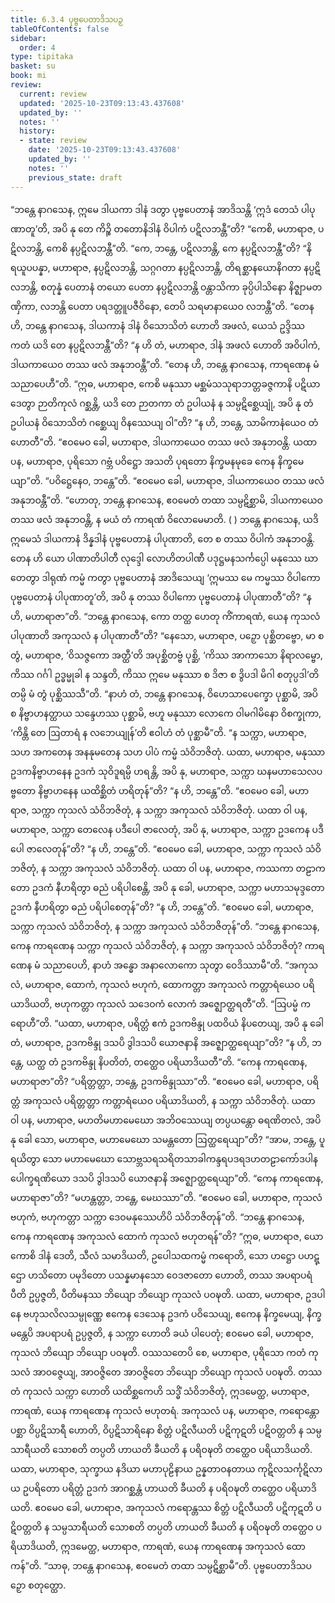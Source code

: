 ```yaml
---
title: 6.3.4 ပုဗ္ဗပေတာဒိသပဉှ
tableOfContents: false
sidebar:
  order: 4
type: tipitaka
basket: su
book: mi
review:
  current: review
  updated: '2025-10-23T09:13:43.437608'
  updated_by: ''
  notes: ''
  history:
  - state: review
    date: '2025-10-23T09:13:43.437608'
    updated_by: ''
    notes: ''
    previous_state: draft
---
```



<ReviewStatus review={frontmatter.review} showDetails={true} />

<HypothesisAnnotation frontmatter={frontmatter} />

<DynamicBreadcrumb />

<Division number="193" book="mi" e="ch" v="28">

<Paragraph number="1272" book="mi">
“ဘန္တေ နာဂသေန, ဣမေ ဒါယကာ ဒါနံ ဒတွာ ပုဗ္ဗပေတာနံ အာဒိသန္တိ ‘ဣဒံ တေသံ ပါပုဏာတူ’တိ, အပိ နု တေ ကိဉ္စိ တတောနိဒါနံ ဝိပါကံ ပဋိလဘန္တီ”တိ? “ကေစိ, မဟာရာဇ, ပဋိလဘန္တိ, ကေစိ နပ္ပဋိလဘန္တီ”တိ. “ကေ, ဘန္တေ, ပဋိလဘန္တိ, ကေ နပ္ပဋိလဘန္တီ”တိ? “နိရယူပပန္နာ, မဟာရာဇ, နပ္ပဋိလဘန္တိ, သဂ္ဂဂတာ နပ္ပဋိလဘန္တိ, တိရစ္ဆာနယောနိဂတာ နပ္ပဋိလဘန္တိ, စတုန္နံ ပေတာနံ တယော ပေတာ နပ္ပဋိလဘန္တိ ဝန္တာသိကာ ခုပ္ပိပါသိနော နိဇ္ဈာမတဏှိကာ, လဘန္တိ ပေတာ ပရဒတ္တူပဇီဝိနော, တေပိ သရမာနာယေဝ လဘန္တီ”တိ.
</Paragraph>

<Paragraph number="1273" book="mi">
“တေန ဟိ, ဘန္တေ နာဂသေန, ဒါယကာနံ ဒါနံ ဝိသောသိတံ ဟောတိ အဖလံ, ယေသံ ဥဒ္ဒိဿ ကတံ ယဒိ တေ နပ္ပဋိလဘန္တီ”တိ? “န ဟိ တံ, မဟာရာဇ, ဒါနံ အဖလံ ဟောတိ အဝိပါကံ, ဒါယကာယေဝ တဿ ဖလံ အနုဘဝန္တီ”တိ. “တေန ဟိ, ဘန္တေ နာဂသေန, ကာရဏေန မံ သညာပေဟီ”တိ. “ဣဓ, မဟာရာဇ, ကေစိ မနုဿာ မစ္ဆမံသသုရာဘတ္တခဇ္ဇကာနိ ပဋိယာဒေတွာ ဉာတိကုလံ ဂစ္ဆန္တိ, ယဒိ တေ ဉာတကာ တံ ဥပါယနံ န သမ္ပဋိစ္ဆေယျုံ, အပိ နု တံ ဥပါယနံ ဝိသောသိတံ ဂစ္ဆေယျ ဝိနဿေယျ ဝါ”တိ? “န ဟိ, ဘန္တေ, သာမိကာနံယေဝ တံ ဟောတီ”တိ. “ဧဝမေဝ ခေါ, မဟာရာဇ, ဒါယကာယေဝ တဿ ဖလံ အနုဘဝန္တိ. ယထာ ပန, မဟာရာဇ, ပုရိသော ဂဗ္ဘံ ပဝိဋ္ဌော အသတိ ပုရတော နိက္ခမနမုခေ ကေန နိက္ခမေယျာ”တိ. “ပဝိဋ္ဌေနေဝ, ဘန္တေ”တိ. “ဧဝမေဝ ခေါ, မဟာရာဇ, ဒါယကာယေဝ တဿ ဖလံ အနုဘဝန္တီ”တိ. “ဟောတု, ဘန္တေ နာဂသေန, ဧဝမေတံ တထာ သမ္ပဋိစ္ဆာမိ, ဒါယကာယေဝ တဿ ဖလံ အနုဘဝန္တိ, န မယံ တံ ကာရဏံ ဝိလောမေမာတိ. ( )
</Paragraph>

<Paragraph number="1274" book="mi">
ဘန္တေ နာဂသေန, ယဒိ ဣမေသံ ဒါယကာနံ ဒိန္နဒါနံ ပုဗ္ဗပေတာနံ ပါပုဏာတိ, တေ စ တဿ ဝိပါကံ အနုဘဝန္တိ. တေန ဟိ ယော ပါဏာတိပါတီ လုဒ္ဒေါ လောဟိတပါဏီ ပဒုဋ္ဌမနသင်္ကပ္ပေါ မနုဿေ ဃာတေတွာ ဒါရုဏံ ကမ္မံ ကတွာ ပုဗ္ဗပေတာနံ အာဒိသေယျ ‘ဣမဿ မေ ကမ္မဿ ဝိပါကော ပုဗ္ဗပေတာနံ ပါပုဏာတူ’တိ, အပိ နု တဿ ဝိပါကော ပုဗ္ဗပေတာနံ ပါပုဏာတီ”တိ? “န ဟိ, မဟာရာဇာ”တိ.
</Paragraph>

<Paragraph number="1275" book="mi">
“ဘန္တေ နာဂသေန, ကော တတ္ထ ဟေတု ကိံကာရဏံ, ယေန ကုသလံ ပါပုဏာတိ အကုသလံ န ပါပုဏာတီ”တိ? “နေသော, မဟာရာဇ, ပဉှော ပုစ္ဆိတဗ္ဗော, မာ စ တွံ, မဟာရာဇ, ‘ဝိသဇ္ဇကော အတ္ထီ’တိ အပုစ္ဆိတဗ္ဗံ ပုစ္ဆိ, ‘ကိဿ အာကာသော နိရာလမ္ဗော, ကိဿ ဂင်္ဂါ ဥဒ္ဓမ္မုခါ န သန္ဒတိ, ကိဿ ဣမေ မနုဿာ စ ဒိဇာ စ ဒွိပဒါ မိဂါ စတုပ္ပဒါ’တိ တမ္ပိ မံ တွံ ပုစ္ဆိဿသီ”တိ. “နာဟံ တံ, ဘန္တေ နာဂသေန, ဝိဟေသာပေက္ခော ပုစ္ဆာမိ, အပိ စ နိဗ္ဗာဟနတ္ထာယ သန္ဒေဟဿ ပုစ္ဆာမိ, ဗဟူ မနုဿာ လောကေ ဝါမဂါမိနော ဝိစက္ခုကာ, ‘ကိန္တိ တေ ဩတာရံ န လဘေယျုန်’တိ ဧဝါဟံ တံ ပုစ္ဆာမီ”တိ. “န သက္ကာ, မဟာရာဇ, သဟ အကတေန အနနုမတေန သဟ ပါပံ ကမ္မံ သံဝိဘဇိတုံ.
</Paragraph>

<Paragraph number="1276" book="mi">
ယထာ, မဟာရာဇ, မနုဿာ ဥဒကနိဗ္ဗာဟနေန ဥဒကံ သုဝိဒူရမ္ပိ ဟရန္တိ, အပိ နု, မဟာရာဇ, သက္ကာ ဃနမဟာသေလပဗ္ဗတော နိဗ္ဗာဟနေန ယထိစ္ဆိတံ ဟရိတုန်”တိ? “န ဟိ, ဘန္တေ”တိ. “ဧဝမေဝ ခေါ, မဟာရာဇ, သက္ကာ ကုသလံ သံဝိဘဇိတုံ, န သက္ကာ အကုသလံ သံဝိဘဇိတုံ. ယထာ ဝါ ပန, မဟာရာဇ, သက္ကာ တေလေန ပဒီပေါ ဇာလေတုံ, အပိ နု, မဟာရာဇ, သက္ကာ ဥဒကေန ပဒီပေါ ဇာလေတုန်”တိ? “န ဟိ, ဘန္တေ”တိ. “ဧဝမေဝ ခေါ, မဟာရာဇ, သက္ကာ ကုသလံ သံဝိဘဇိတုံ, န သက္ကာ အကုသလံ သံဝိဘဇိတုံ. ယထာ ဝါ ပန, မဟာရာဇ, ကဿကာ တဠာကတော ဥဒကံ နီဟရိတွာ ဓညံ ပရိပါစေန္တိ, အပိ နု ခေါ, မဟာရာဇ, သက္ကာ မဟာသမုဒ္ဒတော ဥဒကံ နီဟရိတွာ ဓညံ ပရိပါစေတုန်”တိ? “န ဟိ, ဘန္တေ”တိ. “ဧဝမေဝ ခေါ, မဟာရာဇ, သက္ကာ ကုသလံ သံဝိဘဇိတုံ, န သက္ကာ အကုသလံ သံဝိဘဇိတုန်”တိ.
</Paragraph>

<Paragraph number="1277" book="mi">
“ဘန္တေ နာဂသေန, ကေန ကာရဏေန သက္ကာ ကုသလံ သံဝိဘဇိတုံ, န သက္ကာ အကုသလံ သံဝိဘဇိတုံ? ကာရဏေန မံ သညာပေဟိ, နာဟံ အန္ဓော အနာလောကော သုတွာ ဝေဒိဿာမီ”တိ. “အကုသလံ, မဟာရာဇ, ထောကံ, ကုသလံ ဗဟုကံ, ထောကတ္တာ အကုသလံ ကတ္တာရံယေဝ ပရိယာဒိယတိ, ဗဟုကတ္တာ ကုသလံ သဒေဝကံ လောကံ အဇ္ဈောတ္ထရတီ”တိ.
</Paragraph>

<Paragraph number="1278" book="mi">
“ဩပမ္မံ ကရောဟီ”တိ. “ယထာ, မဟာရာဇ, ပရိတ္တံ ဧကံ ဥဒကဗိန္ဒု ပထဝိယံ နိပတေယျ, အပိ နု ခေါ တံ, မဟာရာဇ, ဥဒကဗိန္ဒု ဒသပိ ဒွါဒသပိ ယောဇနာနိ အဇ္ဈောတ္ထရေယျာ”တိ? “န ဟိ, ဘန္တေ, ယတ္ထ တံ ဥဒကဗိန္ဒု နိပတိတံ, တတ္ထေဝ ပရိယာဒိယတီ”တိ. “ကေန ကာရဏေန, မဟာရာဇာ”တိ? “ပရိတ္တတ္တာ, ဘန္တေ, ဥဒကဗိန္ဒုဿာ”တိ. “ဧဝမေဝ ခေါ, မဟာရာဇ, ပရိတ္တံ အကုသလံ ပရိတ္တတ္တာ ကတ္တာရံယေဝ ပရိယာဒိယတိ, န သက္ကာ သံဝိဘဇိတုံ.
</Paragraph>

<Paragraph number="1279" book="mi">
ယထာ ဝါ ပန, မဟာရာဇ, မဟတိမဟာမေဃော အဘိဝဿေယျ တပ္ပယန္တော ဓရဏိတလံ, အပိ နု ခေါ သော, မဟာရာဇ, မဟာမေဃော သမန္တတော ဩတ္ထရေယျာ”တိ? “အာမ, ဘန္တေ, ပူရယိတွာ သော မဟာမေဃော သောဗ္ဘသရသရိတသာခါကန္ဒရပဒရဒဟတဠာကော်ဒပါနပေါက္ခရဏိယော ဒသပိ ဒွါဒသပိ ယောဇနာနိ အဇ္ဈောတ္ထရေယျာ”တိ. “ကေန ကာရဏေန, မဟာရာဇာ”တိ? “မဟန္တတ္တာ, ဘန္တေ, မေဃဿာ”တိ. “ဧဝမေဝ ခေါ, မဟာရာဇ, ကုသလံ ဗဟုကံ, ဗဟုကတ္တာ သက္ကာ ဒေဝမနုဿေဟိပိ သံဝိဘဇိတုန်”တိ.
</Paragraph>

<Paragraph number="1280" book="mi">
“ဘန္တေ နာဂသေန, ကေန ကာရဏေန အကုသလံ ထောကံ ကုသလံ ဗဟုတရန်”တိ? “ဣဓ, မဟာရာဇ, ယော ကောစိ ဒါနံ ဒေတိ, သီလံ သမာဒိယတိ, ဥပေါသထကမ္မံ ကရောတိ, သော ဟဋ္ဌော ပဟဋ္ဌော ဟသိတော ပမုဒိတော ပသန္နမာနသော ဝေဒဇာတော ဟောတိ, တဿ အပရာပရံ ပီတိ ဥပ္ပဇ္ဇတိ, ပီတိမနဿ ဘိယျော ဘိယျော ကုသလံ ပဝဍ္ဎတိ.
</Paragraph>

<Paragraph number="1281" book="mi">
ယထာ, မဟာရာဇ, ဥဒပါနေ ဗဟုသလိလသမ္ပုဏ္ဏေ ဧကေန ဒေသေန ဥဒကံ ပဝိသေယျ, ဧကေန နိက္ခမေယျ, နိက္ခမန္တေပိ အပရာပရံ ဥပ္ပဇ္ဇတိ, န သက္ကာ ဟောတိ ခယံ ပါပေတုံ; ဧဝမေဝ ခေါ, မဟာရာဇ, ကုသလံ ဘိယျော ဘိယျော ပဝဍ္ဎတိ. ဝဿသတေပိ စေ, မဟာရာဇ, ပုရိသော ကတံ ကုသလံ အာဝဇ္ဇေယျ, အာဝဇ္ဇိတေ အာဝဇ္ဇိတေ ဘိယျော ဘိယျော ကုသလံ ပဝဍ္ဎတိ. တဿ တံ ကုသလံ သက္ကာ ဟောတိ ယထိစ္ဆကေဟိ သဒ္ဓိံ သံဝိဘဇိတုံ, ဣဒမေတ္ထ, မဟာရာဇ, ကာရဏံ, ယေန ကာရဏေန ကုသလံ ဗဟုတရံ.
</Paragraph>

<Paragraph number="1282" book="mi">
အကုသလံ ပန, မဟာရာဇ, ကရောန္တော ပစ္ဆာ ဝိပ္ပဋိသာရီ ဟောတိ, ဝိပ္ပဋိသာရိနော စိတ္တံ ပဋိလီယတိ ပဋိကုဋတိ ပဋိဝတ္တတိ န သမ္ပသာရီယတိ သောစတိ တပ္ပတိ ဟာယတိ ခီယတိ န ပရိဝဍ္ဎတိ တတ္ထေဝ ပရိယာဒိယတိ. ယထာ, မဟာရာဇ, သုက္ခာယ နဒိယာ မဟာပုဠိနာယ ဥန္နတာဝနတာယ ကုဋိလသင်္ကုဋိလာယ ဥပရိတော ပရိတ္တံ ဥဒကံ အာဂစ္ဆန္တံ ဟာယတိ ခီယတိ န ပရိဝဍ္ဎတိ တတ္ထေဝ ပရိယာဒိယတိ. ဧဝမေဝ ခေါ, မဟာရာဇ, အကုသလံ ကရောန္တဿ စိတ္တံ ပဋိလီယတိ ပဋိကုဋတိ ပဋိဝတ္တတိ န သမ္ပသာရီယတိ သောစတိ တပ္ပတိ ဟာယတိ ခီယတိ န ပရိဝဍ္ဎတိ တတ္ထေဝ ပရိယာဒိယတိ, ဣဒမေတ္ထ, မဟာရာဇ, ကာရဏံ, ယေန ကာရဏေန အကုသလံ ထောကန်”တိ. “သာဓု, ဘန္တေ နာဂသေန, ဧဝမေတံ တထာ သမ္ပဋိစ္ဆာမီ”တိ.

</Paragraph>
</Division>

<Paragraph number="1283" type="center" book="mi">
ပုဗ္ဗပေတာဒိသပဉှော စတုတ္ထော.
</Paragraph>